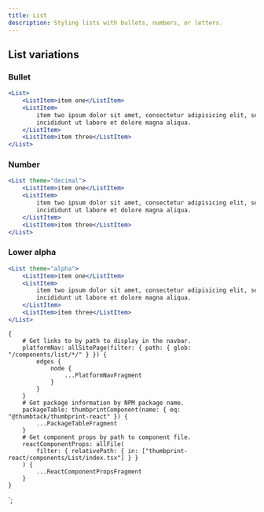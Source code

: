 ```yaml
---
title: List
description: Styling lists with bullets, numbers, or letters.
---
```



<ComponentHeader data={props.data} />

## List variations

### Bullet

```jsx
<List>
    <ListItem>item one</ListItem>
    <ListItem>
        item two ipsum dolor sit amet, consectetur adipisicing elit, sed do eiusmod tempor
        incididunt ut labore et dolore magna aliqua.
    </ListItem>
    <ListItem>item three</ListItem>
</List>
```

### Number

```jsx
<List theme="decimal">
    <ListItem>item one</ListItem>
    <ListItem>
        item two ipsum dolor sit amet, consectetur adipisicing elit, sed do eiusmod tempor
        incididunt ut labore et dolore magna aliqua.
    </ListItem>
    <ListItem>item three</ListItem>
</List>
```

### Lower alpha

```jsx
<List theme="alpha">
    <ListItem>item one</ListItem>
    <ListItem>
        item two ipsum dolor sit amet, consectetur adipisicing elit, sed do eiusmod tempor
        incididunt ut labore et dolore magna aliqua.
    </ListItem>
    <ListItem>item three</ListItem>
</List>
```

<ComponentFooter data={props.data} />

    {
        # Get links to by path to display in the navbar.
        platformNav: allSitePage(filter: { path: { glob: "/components/list/*/" } }) {
            edges {
                node {
                    ...PlatformNavFragment
                }
            }
        }
        # Get package information by NPM package name.
        packageTable: thumbprintComponent(name: { eq: "@thumbtack/thumbprint-react" }) {
            ...PackageTableFragment
        }
        # Get component props by path to component file.
        reactComponentProps: allFile(
            filter: { relativePath: { in: ["thumbprint-react/components/List/index.tsx"] } }
        ) {
            ...ReactComponentPropsFragment
        }
    }
`;
